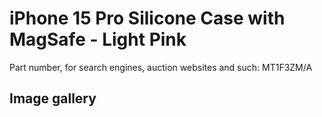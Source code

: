 # iPhone 15 Pro Silicone Case with MagSafe - Light Pink

Part number, for search engines, auction websites and such: MT1F3ZM/A

## Image gallery

<div style={{ width: "768px" }}>
  <GalleryComponent
    images={[
      {
        original: "/everysource/MT1F3",
        thumbnail: "/everypreview/MT1F3",
      },
      {
        original: "/everysource/MT1F3_AV1",
        thumbnail: "/everypreview/MT1F3_AV1",
      },
      {
        original: "/everysource/MT1F3_AV2",
        thumbnail: "/everypreview/MT1F3_AV2",
      },
      {
        original: "/everysource/MT1F3_AV3",
        thumbnail: "/everypreview/MT1F3_AV3",
      },
      {
        original: "/everysource/MT1F3_AV4",
        thumbnail: "/everypreview/MT1F3_AV4",
      },
      {
        original: "/everysource/MT1F3_AV5",
        thumbnail: "/everypreview/MT1F3_AV5",
      }
    ]}
  />
</div>